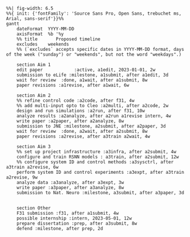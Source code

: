 
```mermaid
%%| fig-width: 6.5
%%{ init: {'fontFamily': 'Source Sans Pro, Open Sans, trebuchet ms, Arial, sans-serif'}}%%
gantt
    dateFormat  YYYY-MM-DD
    axisFormat  %b '%y
    %% title       Proposed timeline
    excludes    weekends
    %% (`excludes` accepts specific dates in YYYY-MM-DD format, days of the week ("sunday") or "weekends", but not the word "weekdays".)

    section Aim 1
    edit paper            :active, a1edit, 2023-01-01, 2w
    submission to eLife :milestone, a1submit, after a1edit, 3d
    wait for review  :done, a1wait, after a1submit, 8w
    paper revisions :a1revise, after a1wait, 6w

    section Aim 2
    %% refine control code :a2code, after f31, 4w
    %% add multi-input opto to Cleo :a2multi, after a2code, 2w
    design and run simulations :a2run, after f31, 10w
    analyze results :a2analyze, after a2run a1revise intern, 4w
    write paper :a2paper, after a2analyze, 8w
    submission to JNE :milestone, a2submit, after a2paper, 3d
    wait for review  :done, a2wait, after a2submit, 8w
    paper revisions :a2revise, after a3train a2wait, 4w

    section Aim 3
    %% set up project infrastructure :a3infra, after a2submit, 4w
    configure and train RSNN models : a3train, after a2submit, 12w
    %% configure system ID and control methods :a3sysctrl, after a3train a2revise, 6w
    perform system ID and control experiments :a3expt, after a3train a2revise, 9w
    analyze data :a3analyze, after a3expt, 3w
    write paper :a3paper, after a3analyze, 8w
    submission to Nat. Neuro :milestone, a3submit, after a3paper, 3d


    section Other
    F31 submission :f31, after a1submit, 4w
    possible internship :intern, 2023-05-01, 12w
    prepare dissertation :prep, after a3submit, 8w
    defend :milestone, after prep, 2d

```